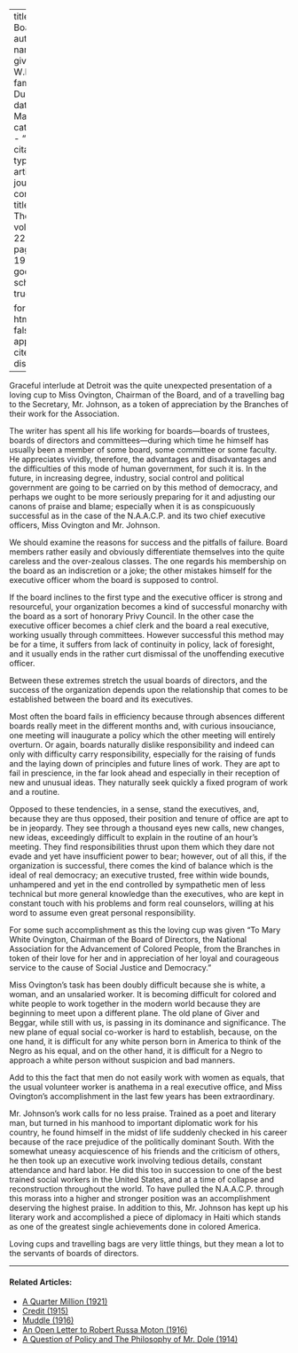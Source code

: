 
---
title: 'Of Boards'
author:
  - name:
      given: W.E.B.
      family: Du Bois
date: Mar. 1921
categories: 
  - ""
citation: 
  type: article-journal
  container-title: The Crisis
  volume: 22
  issue: 5
  page: 197-198
google-scholar: true

format:
  html:
    toc: false
    appendix-cite-as: display
---



Graceful interlude at Detroit was the quite unexpected presentation of a loving cup to Miss Ovington, Chairman of the Board, and of a travelling bag to the Secretary, Mr. Johnson, as a token of appreciation by the Branches of their work for the Association.

The writer has spent all his life working for boards—boards of trustees, boards of directors and committees—during which time he himself has usually been a member of some board, some committee or some faculty. He appreciates vividly, therefore, the advantages and disadvantages and the difficulties of this mode of human government, for such it is. In the future, in increasing degree, industry, social control and political government are going to be carried on by this method of democracy, and perhaps we ought to be more seriously preparing for it and adjusting our canons of praise and blame; especially when it is as conspicuously successful as in the case of the N.A.A.C.P. and its two chief executive officers, Miss Ovington and Mr. Johnson.

We should examine the reasons for success and the pitfalls of failure. Board members rather easily and obviously differentiate themselves into the quite careless and the over-zealous classes. The one regards his membership on the board as an indiscretion or a joke; the other mistakes himself for the executive officer whom the board is supposed to control.

If the board inclines to the first type and the executive officer is strong and resourceful, your organization becomes a kind of successful monarchy with the board as a sort of honorary Privy Council. In the other case the executive officer becomes a chief clerk and the board a real executive, working usually through committees. However successful this method may be for a time, it suffers from lack of continuity in policy, lack of foresight, and it usually ends in the rather curt dismissal of the unoffending executive officer.

Between these extremes stretch the usual boards of directors, and the success of the organization depends upon the relationship that comes to be established between the board and its executives.

Most often the board fails in efficiency because through absences different boards really meet in the different months and, with curious insouciance, one meeting will inaugurate a policy which the other meeting will entirely overturn. Or again, boards naturally dislike responsibility and indeed can only with difficulty carry responsibility, especially for the raising of funds and the laying down of principles and future lines of work. They are apt to fail in prescience, in the far look ahead and especially in their reception of new and unusual ideas. They naturally seek quickly a fixed program of work and a routine.

Opposed to these tendencies, in a sense, stand the executives, and, because they are thus opposed, their position and tenure of office are apt to be in jeopardy. They see through a thousand eyes new calls, new changes, new ideas, exceedingly difficult to explain in the routine of an hour's meeting. They find responsibilities thrust upon them which they dare not evade and yet have insufficient power to bear; however, out of all this, if the organization is successful, there comes the kind of balance which is the ideal of real democracy; an executive trusted, free within wide bounds, unhampered and yet in the end controlled by sympathetic men of less technical but more general knowledge than the executives, who are kept in constant touch with his problems and form real counselors, willing at his word to assume even great personal responsibility.

For some such accomplishment as this the loving cup was given "To Mary White Ovington, Chairman of the Board of Directors, the National Association for the Advancement of Colored People, from the Branches in token of their love for her and in appreciation of her loyal and courageous service to the cause of Social Justice and Democracy."

Miss Ovington's task has been doubly difficult because she is white, a woman, and an unsalaried worker. It is becoming difficult for colored and white people to work together in the modern world because they are beginning to meet upon a different plane. The old plane of Giver and Beggar, while still with us, is passing in its dominance and significance. The new plane of equal social co-worker is hard to establish, because, on the one hand, it is difficult for any white person born in America to think of the Negro as his equal, and on the other hand, it is difficult for a Negro to approach a white person without suspicion and bad manners.

Add to this the fact that men do not easily work with women as equals, that the usual volunteer worker is anathema in a real executive office, and Miss Ovington's accomplishment in the last few years has been extraordinary.

Mr. Johnson's work calls for no less praise. Trained as a poet and literary man, but turned in his manhood to important diplomatic work for his country, he found himself in the midst of life suddenly checked in his career because of the race prejudice of the politically dominant South. With the somewhat uneasy acquiescence of his friends and the criticism of others, he then took up an executive work involving tedious details, constant attendance and hard labor. He did this too in succession to one of the best trained social workers in the United States, and at a time of collapse and reconstruction throughout the world. To have pulled the N.A.A.C.P. through this morass into a higher and stronger position was an accomplishment deserving the highest praise. In addition to this, Mr. Johnson has kept up his literary work and accomplished a piece of diplomacy in Haiti which stands as one of the greatest single achievements done in colored America.

Loving cups and travelling bags are very little things, but they mean a lot to the servants of boards of directors.

<!-- Similar articles start here -->

<hr>
#### Related Articles:

* [A Quarter Million (1921)](/Volumes/21/05/a_quarter_million.html)
* [Credit (1915)](/Volumes/10/01/credit.html)
* [Muddle (1916)](/Volumes/13/02/muddle.html)
* [An Open Letter to Robert Russa Moton (1916)](/Volumes/12/03/open_letter.html)
* [A Question of Policy and The Philosophy of Mr. Dole (1914)](/Volumes/08/01/question_of_policy.html)

<!-- Similar articles end here -->